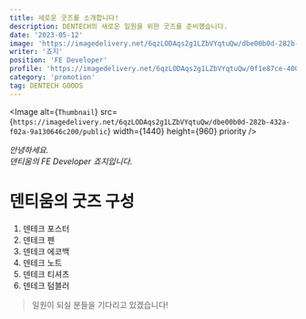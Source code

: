 ```yaml
---
title: 새로운 굿즈를 소개합니다!
description: DENTECH의 새로운 일원을 위한 굿즈를 준비했습니다.
date: '2023-05-12'
image: 'https://imagedelivery.net/6qzLODAqs2g1LZbVYqtuQw/dbe00b0d-282b-432a-f02a-9a130646c200/public'
writer: '죠지'
position: 'FE Developer'
profile: 'https://imagedelivery.net/6qzLODAqs2g1LZbVYqtuQw/0f1e87ce-400b-40bf-787d-ea3f2fc20900/public'
category: 'promotion'
tag: DENTECH GOODS
---
```


<Image
  alt={`Thumbnail`}
  src={`https://imagedelivery.net/6qzLODAqs2g1LZbVYqtuQw/dbe00b0d-282b-432a-f02a-9a130646c200/public`}
  width={1440}
  height={960}
  priority
/>

_안녕하세요.<br/>
덴티움의 FE Developer 죠지입니다._

# 덴티움의 굿즈 구성

1. 덴테크 포스터
2. 덴테크 펜
3. 덴테크 에코백
4. 덴테크 노트
5. 덴테크 티셔츠
6. 덴테크 텀블러

> 일원이 되실 분들을 기다리고 있겠습니다!
